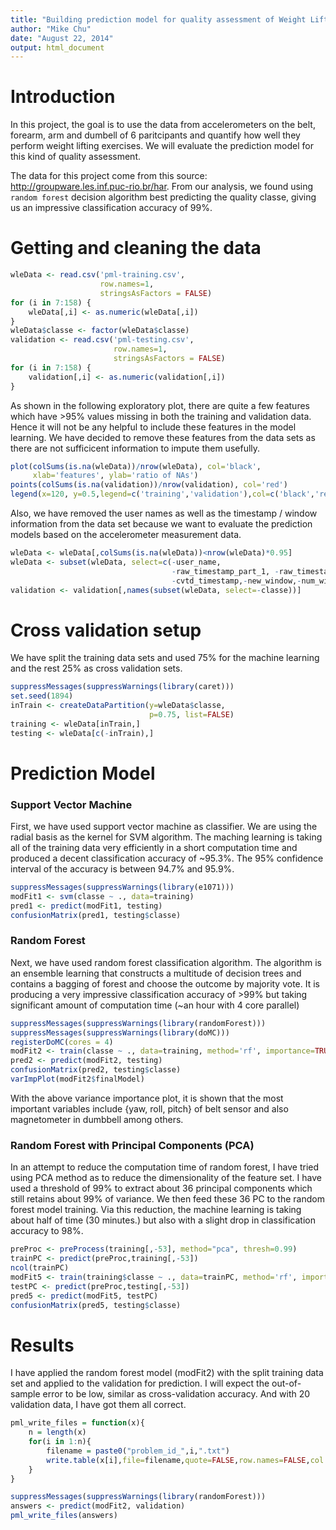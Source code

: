 ```yaml
---
title: "Building prediction model for quality assessment of Weight Lifting Exercises"
author: "Mike Chu"
date: "August 22, 2014"
output: html_document
---
```


Introduction
============

In this project, the goal is to use the data from accelerometers on the belt, forearm, arm and dumbell of 6 paritcipants and quantify how well they perform weight lifting exercises. We will evaluate the prediction model for this kind of quality assessment. 

The data for this project come from this source: <http://groupware.les.inf.puc-rio.br/har>. From our analysis, we found using `random forest` decision algorithm best predicting the quality classe, giving us an impressive classification accuracy of 99%.

Getting and cleaning the data
=============================

```r
wleData <- read.csv('pml-training.csv',
                    row.names=1,
                    stringsAsFactors = FALSE)
for (i in 7:158) {
    wleData[,i] <- as.numeric(wleData[,i])
}
wleData$classe <- factor(wleData$classe)
validation <- read.csv('pml-testing.csv',
                       row.names=1,
                       stringsAsFactors = FALSE)
for (i in 7:158) {
    validation[,i] <- as.numeric(validation[,i])
}
```

As shown in the following exploratory plot, there are quite a few features which have >95% values missing in both the training and validation data. Hence it will not be any helpful to include these features in the model learning. We have decided to remove these features from the data sets as there are not sufficicent information to impute them usefully.
```r
plot(colSums(is.na(wleData))/nrow(wleData), col='black',
     xlab='features', ylab='ratio of NAs')
points(colSums(is.na(validation))/nrow(validation), col='red')
legend(x=120, y=0.5,legend=c('training','validation'),col=c('black','red'), pch=1)
```

Also, we have removed the user names as well as the timestamp / window information from the data set because we want to evaluate the prediction models based on the accelerometer measurement data.
```r
wleData <- wleData[,colSums(is.na(wleData))<nrow(wleData)*0.95]
wleData <- subset(wleData, select=c(-user_name,
                                    -raw_timestamp_part_1, -raw_timestamp_part_2,
                                    -cvtd_timestamp,-new_window,-num_window))
validation <- validation[,names(subset(wleData, select=-classe))]
```

Cross validation setup
======================

We have split the training data sets and used 75% for the machine learning and the rest 25% as cross validation sets.
```r
suppressMessages(suppressWarnings(library(caret)))
set.seed(1894)
inTrain <- createDataPartition(y=wleData$classe,
                               p=0.75, list=FALSE)
training <- wleData[inTrain,]
testing <- wleData[c(-inTrain),]
```

Prediction Model
================

### Support Vector Machine

First, we have used support vector machine as classifier. We are using the radial basis as the kernel for SVM algorithm. The maching learning is taking all of the training data very efficiently in a short computation time and produced a decent classification accuracy of ~95.3%. The 95% confidence interval of the accuracy is between 94.7% and 95.9%.

```r
suppressMessages(suppressWarnings(library(e1071)))
modFit1 <- svm(classe ~ ., data=training)
pred1 <- predict(modFit1, testing)
confusionMatrix(pred1, testing$classe)
```

### Random Forest

Next, we have used random forest classification algorithm. The algorithm is an ensemble learning that constructs a multitude of decision trees and contains a bagging of forest and choose the outcome by majority vote. It is producing a very impressive classification accuracy of >99% but taking significant amount of computation time (~an hour with 4 core parallel)

```r
suppressMessages(suppressWarnings(library(randomForest)))
suppressMessages(suppressWarnings(library(doMC)))
registerDoMC(cores = 4)
modFit2 <- train(classe ~ ., data=training, method='rf', importance=TRUE)
pred2 <- predict(modFit2, testing)
confusionMatrix(pred2, testing$classe)
varImpPlot(modFit2$finalModel)
```

With the above variance importance plot, it is shown that the most important variables include {yaw, roll, pitch} of belt sensor and also magnetometer in dumbbell among others.

### Random Forest with Principal Components (PCA)

In an attempt to reduce the computation time of random forest, I have tried using PCA method as to reduce the dimensionality of the feature set. I have used a threshold of 99% to extract about 36 principal components which still retains about 99% of variance. We then feed these 36 PC to the random forest model training. Via this reduction, the machine learning is taking about half of time (30 minutes.) but also with a slight drop in classification accuracy to 98%.
```r
preProc <- preProcess(training[,-53], method="pca", thresh=0.99)
trainPC <- predict(preProc,training[,-53])
ncol(trainPC)
modFit5 <- train(training$classe ~ ., data=trainPC, method='rf', importance=TRUE)
testPC <- predict(preProc,testing[,-53])
pred5 <- predict(modFit5, testPC)
confusionMatrix(pred5, testing$classe)
```

Results
================

I have applied the random forest model (modFit2) with the split training data set and applied to the validation for prediction. I will expect the out-of-sample error to be low, similar as cross-validation accuracy. And with 20 validation data, I have got them all correct.
```r
pml_write_files = function(x){
    n = length(x)
    for(i in 1:n){
        filename = paste0("problem_id_",i,".txt")
        write.table(x[i],file=filename,quote=FALSE,row.names=FALSE,col.names=FALSE)
    }
}
```

```r
suppressMessages(suppressWarnings(library(randomForest)))
answers <- predict(modFit2, validation)
pml_write_files(answers)
```
